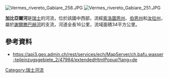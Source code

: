 {{Coord|47.347659|N|7.433278|E|display=title}}
[[Image:Vermes_rivereto_Gabiare_258.JPG|right]]
[[Image:Vermes_rivereto_Gabiare_251.JPG|right]]

'''加比亞爾河'''是[[瑞士|瑞士]]的河流，位於該國中西部，流經[[索洛圖恩州|索洛圖恩州]]、[[伯恩州|伯恩州]]和[[汝拉州|汝拉州]]，屬於[[謝爾滕巴赫河|謝爾滕巴赫河]]的支流，河道全長16公里，流域面積34平方公里。

==參考資料==
* https://api3.geo.admin.ch/rest/services/ech/MapServer/ch.bafu.wasser-teileinzugsgebiete_2/47984/extendedHtmlPopup?lang=de {{Wayback|url=https://api3.geo.admin.ch/rest/services/ech/MapServer/ch.bafu.wasser-teileinzugsgebiete_2/47984/extendedHtmlPopup?lang=de |date=20161023201012 }}

{{Switzerland-geo-stub}}
[[Category:瑞士河流|Category:瑞士河流]]